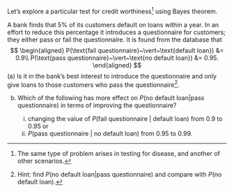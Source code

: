 Let's explore a particular test for credit worthiness^[The same type of problem arises in testing for disease, and another of other scenarios.] using Bayes theorem.

A bank finds that $5\%$ of its customers default on loans within a year. In an effort to reduce this percentage it introduces a questionnaire for customers; they either pass or fail the questionnaire. It is found from the database that
$$
\begin{aligned}
P(\text{fail questionnaire}~\vert~\text{default loan}) &= 0.9\\
P(\text{pass questionnaire}~\vert~\text{no default loan}) &= 0.95.
\end{aligned}
$$
(a) Is it in the bank's best interest to introduce the questionnaire and only give loans to those customers who pass the questionnaire^[Hint: find $P(\text{no default loan} \vert \text{pass questionnaire})$ and compare with $P(\text{no default loan})$.].

(b) Which of the following has more effect on $P(\text{no default loan} \vert \text{pass questionnaire})$ in terms of improving the questionnaire?

    (i) changing the value of $P(\text{fail questionnaire} ~\vert~ \text{default loan})$ from $0.9$ to $0.95$ or
    (ii) $P(\text{pass questionnaire}~\vert~\text{no default loan})$ from $0.95$ to $0.99$.